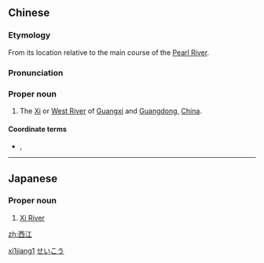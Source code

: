 ==Chinese==
{{zh-forms|[[west]]<br>[[western]]|[[river]]}}

===Etymology===
From its location relative to the main course of the [[Pearl River]].

===Pronunciation===
{{zh-pron
|m=Xījiāng
|c=sai1 gong1
|cat=propn
}}

===Proper noun===
{{zh-proper noun}}

# The [[Xi]] or [[West River]] of [[Guangxi]] and [[Guangdong]], [[China]].

====Coordinate terms====
* {{zh-l|東江}}, {{zh-l|北江}}

[[Category:zh:Rivers|xi1jiang1]]

----

==Japanese==
{{ja-kanjitab|せい|こう|yomi=on}}

===Proper noun===
{{ja-pos|せいこう|proper}}

# [[w:Xi River|Xi River]]

[[Category:ja:Rivers|せいこう]]

[[zh:西江]]